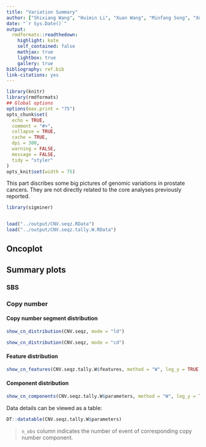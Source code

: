 ```yaml
---
title: "Variation Summary"
author: ["Shixiang Wang", "Huimin Li", "Xuan Wang", "Minfang Song", "Xue-Song Liu (Corresponding author)"]
date: "`r Sys.Date()`"
output:
  rmdformats::readthedown:
    highlight: kate
    self_contained: false
    mathjax: true
    lightbox: true
    gallery: true
bibliography: ref.bib
link-citations: yes
---
```


```r
library(knitr)
library(rmdformats)
## Global options
options(max.print = "75")
opts_chunk$set(
  echo = TRUE,
  comment = "#>",
  collapse = TRUE,
  cache = TRUE,
  dpi = 300,
  warning = FALSE,
  message = FALSE,
  tidy = "styler"
)
opts_knit$set(width = 75)
```

This part discribes some big pictures of genomic variations in prostate cancers.
They are not directly related to the core analyses previously reported.

```r
library(sigminer)


load("../output/CNV.seqz.RData")
load("../output/CNV.seqz.tally.W.RData")
```


## Oncoplot

## Summary plots

### SBS

### Copy number

#### Copy number segment distribution


```r
show_cn_distribution(CNV.seqz, mode = "ld")
```

```r
show_cn_distribution(CNV.seqz, mode = "cd")
```

#### Feature distribution

```r
show_cn_features(CNV.seqz.tally.W$features, method = "W", log_y = TRUE)
```

#### Component distribution

```r
show_cn_components(CNV.seqz.tally.W$parameters, method = "W", log_y = TRUE)
```

Data details can be viewed as a table:

```r
DT::datatable(CNV.seqz.tally.W$parameters)
```

> `n_obs` column indicates the number of event of corresponding copy number component.
